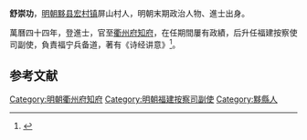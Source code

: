 '''舒崇功'''，[[明朝|明朝]][[黟县|黟县]][[宏村镇|宏村镇]]屏山村人，明朝末期政治人物、進士出身。

萬曆四十四年，登進士，官至[[衢州府|衢州府]][[知府|知府]]，在任期間屢有政績，后升任福建按察使司副使，負責福宁兵备道，著有《诗经讲意》<ref>{{cite web|title=人杰地灵话屏山|url=http://www.ahage.net/huangshan/17228_2.html|publisher=安徽文化網|accessdate=2011-11-05|archiveurl=https://web.archive.org/web/20160304202641/http://www.ahage.net/huangshan/17228_2.html|archivedate=2016-03-04|deadurl=yes}}</ref>。 

==参考文献==
{{reflist}}

{{明朝人物小作品}}
{{萬曆四十四年丙辰科殿試金榜}}
{{DEFAULTSORT:Shu舒}}
[[Category:明朝衢州府知府|Category:明朝衢州府知府]]
[[Category:明朝福建按察司副使|Category:明朝福建按察司副使]]
[[Category:黟縣人|Category:黟縣人]]